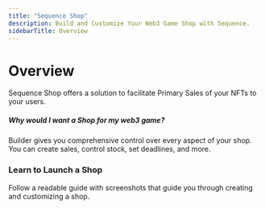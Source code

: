 ```yaml
---
title: "Sequence Shop"
description: Build and Customize Your Web3 Game Shop with Sequence.
sidebarTitle: Overview
---
```


# Overview

Sequence Shop offers a solution to facilitate Primary Sales of your NFTs to your users.

##### Why would I want a Shop for my web3 game?

Builder gives you comprehensive control over every aspect of your shop. You can create sales, control stock, set deadlines, and more.

### Learn to Launch a Shop

<CardGroup cols={2}>
  <Card title="9-step Readable Guide" icon="book-open" href="/solutions/payments/shop/guide">
    Follow a readable guide with screenshots that guide you through creating and customizing a shop.
  </Card>
</CardGroup>
